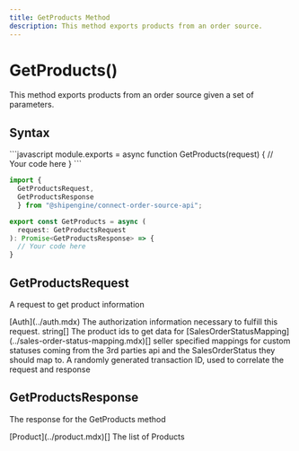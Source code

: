 ```yaml
---
title: GetProducts Method
description: This method exports products from an order source.
---
```


GetProducts()
===========================
This method exports products from an order source given a set of parameters.


Syntax
-----------------------------------------------
<CodeWrapper>
```javascript
module.exports = async function GetProducts(request) {
  // Your code here
}
```

```typescript
import {
  GetProductsRequest,
  GetProductsResponse
  } from "@shipengine/connect-order-source-api";

export const GetProducts = async (
  request: GetProductsRequest
): Promise<GetProductsResponse> => {
  // Your code here
}
```
</CodeWrapper>

GetProductsRequest
----
A request to get product information

<Reference>
  <Field name="auth" nullable={false}>
    <Type>
      [Auth](../auth.mdx)
    </Type>
    <Description>
      The authorization information necessary to fulfill this request.
    </Description>
  </Field>
  <Field name="product_ids" nullable={true}>
    <Type>
      string[]
    </Type>
    <Description>
      The product ids to get data for
    </Description>
  </Field>
  <Field name="sales_order_status_mapping" nullable={false}>
    <Type>
      [SalesOrderStatusMapping](../sales-order-status-mapping.mdx)[]
    </Type>
    <Description>
      seller specified mappings for custom statuses coming from the 3rd parties api and the SalesOrderStatus they should map to.
    </Description>
  </Field>
  <Field name="transaction_id" type="string" nullable={false}>
    <Description>
      A randomly generated transaction ID, used to correlate the request and response
    </Description>
  </Field>
</Reference>

GetProductsResponse
----
The response for the GetProducts method

<Reference>
  <Field name="products" nullable={false}>
    <Type>
      [Product](../product.mdx)[]
    </Type>
    <Description>
      The list of Products
    </Description>
  </Field>
</Reference>
